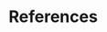 # References {-}

<!-- 
You don't really need to alter this chapter unless you want to change the name of the bibliography section 
to 'Bibliography', 'Literature', or something similar.
Any references included in the chapters will be printed here automatically.
-->
```{=latex}
\markboth{References}{References}
```
<!-- This code chunk serves as a custom style for the reference section. Don't change it unless you really want to. -->